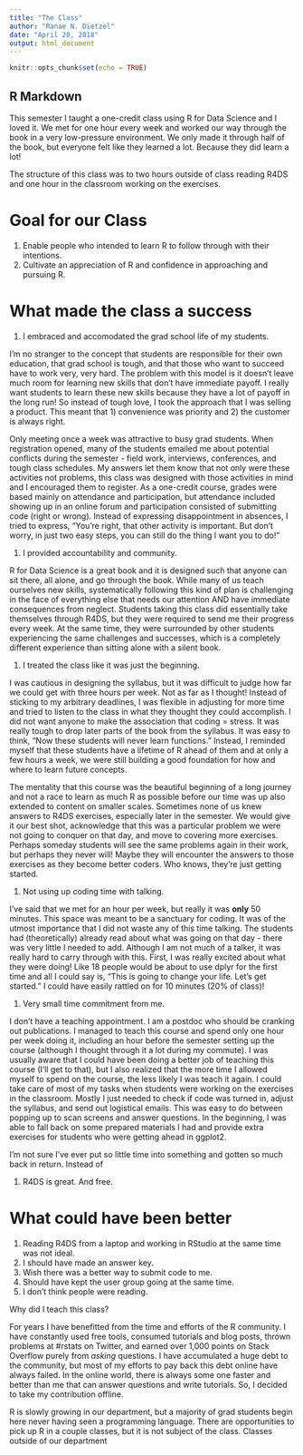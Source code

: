 ```yaml
---
title: "The Class"
author: "Ranae N. Dietzel"
date: "April 20, 2018"
output: html_document
---
```


```r
knitr::opts_chunk$set(echo = TRUE)
```

## R Markdown

This semester I taught a one-credit class using R for Data Science and I loved it. We met for one hour every week and worked our way through the book in a very low-pressure environment. We only made it through half of the book, but everyone felt like they learned a lot. Because they did learn a lot!

The structure of this class was to two hours outside of class reading R4DS and one hour in the classroom working on the exercises. 

# Goal for our Class

1. Enable people who intended to learn R to follow through with their intentions.
1. Cultivate an appreciation of R and confidence in approaching and pursuing R.

# What made the class a success

1. I embraced and accomodated the grad school life of my students.
   
I'm no stranger to the concept that students are responsible for their own education, that grad school is tough, and that those who want to succeed have to work very, very hard. The problem with this model is it doesn't leave much room for learning new skills that don't have immediate payoff. I really want students to learn these new skills because they have a lot of payoff in the long run! So instead of tough love, I took the approach that I was selling a product. This meant that 1) convenience was priority and 2) the customer is always right.   

Only meeting once a week was attractive to busy grad students. When registration opened, many of the students emailed me about potential conflicts during the semester - field work, interviews, conferences, and tough class schedules. My answers let them know that not only were these activities not problems, this class was designed with those activities in mind and I encouraged them to register. As a one-credit course, grades were based mainly on attendance and participation, but attendance included showing up in an online forum and participation consisted of submitting code (right or wrong). Instead of expressing disappointment in absences, I tried to express, "You're right, that other activity is important. But don't worry, in just two easy steps, you can still do the thing I want you to do!"    

1. I provided accountability and community.

R for Data Science is a great book and it is designed such that anyone can sit there, all alone, and go through the book. While many of us teach ourselves new skills, systematically following this kind of plan is challenging in the face of everything else that needs our attention AND have immediate consequences from neglect. Students taking this class did essentially take themselves through R4DS, but they were required to send me their progress every week. At the same time, they were surrounded by other students experiencing the same challenges and successes, which is a completely different experience than sitting alone with a silent book.  


1. I treated the class like it was just the beginning.

I was cautious in designing the syllabus, but it was difficult to judge how far we could get with three hours per week. Not as far as I thought! Instead of sticking to my arbitrary deadlines, I was flexible in adjusting for more time and tried to listen to the class in what they thought they could accomplish. I did not want anyone to make the association that coding = stress. It was really tough to drop later parts of the book from the syllabus. It was easy to think, "Now these students will never learn functions." Instead, I reminded myself that these students have a lifetime of R ahead of them and at only a few hours a week, we were still building a good foundation for how and where to learn future concepts.

The mentality that this course was the beautiful beginning of a long journey and not a race to learn as much R as possible before our time was up also extended to content on smaller scales. Sometimes none of us knew answers to R4DS exercises, especially later in the semester. We would give it our best shot, acknowledge that this was a particular problem we were not going to conquer on that day, and move to covering more exercises. Perhaps someday students will see the same problems again in their work, but perhaps they never will! Maybe they will encounter the answers to those exercises as they become better coders. Who knows, they're just getting started.    

1. Not using up coding time with talking.

I've said that we met for an hour per week, but really it was **only** 50 minutes. This space was meant to be a sanctuary for coding.  It was of the utmost importance that I did not waste any of this time talking. The students had (theoretically) already read about what was going on that day - there was very little I needed to add. Although I am not much of a talker, it was really hard to carry through with this. First, I was really excited about what they were doing! Like 18 people would be about to use dplyr for the first time and all I could say is, "This is going to change your life. Let's get started." I could have easily rattled on for 10 minutes (20% of class)!   
   
1. Very small time commitment from me.

I don't have a teaching appointment. I am a postdoc who should be cranking out publications. I managed to teach this course and spend only one hour per week doing it, including an hour before the semester setting up the course (although I thought through it a lot during my commute). I was usually aware that I could have been doing a better job of teaching this course (I'll get to that), but I also realized that the more time I allowed myself to spend on the course, the less likely I was teach it again. I could take care of most of my tasks when students were working on the exercises in the classroom. Mostly I just needed to check if code was turned in, adjust the syllabus, and send out logistical emails. This was easy to do between popping up to scan screens and answer questions. In the beginning, I was able to fall back on some prepared materials I had and provide extra exercises for students who were getting ahead in ggplot2. 

I'm not sure I've ever put so little time into something and gotten so much back in return. Instead of    

1. R4DS is great. And free. 

#  What could have been better

1. Reading R4DS from a laptop and working in RStudio at the same time was not ideal.
1. I should have made an answer key.
1. Wish there was a better way to submit code to me. 
1. Should have kept the user group going at the same time.
1. I don't think people were reading. 

Why did I teach this class?

For years I have benefitted from the time and efforts of the R community. I have constantly used free tools, consumed tutorials and blog posts, thrown problems at #rstats on Twitter, and earned over 1,000 points on Stack Overflow purely from *asking* questions. I have accumulated a huge debt to the community, but most of my efforts to pay back this debt online have always failed. In the online world, there is always some one faster and better than me that can answer questions and write tutorials. So, I decided to take my contribution offline. 

R is slowly growing in our department, but a majority of grad students begin here never having seen a programming language. There are opportunities to pick up R in a couple classes, but it is not subject of the class. Classes outside of our department  